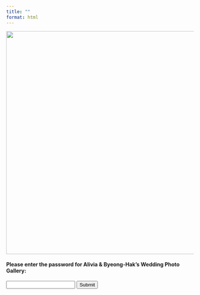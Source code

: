 ```yaml
---
title: ""
format: html
---
```


::: {.password-container}

<div id="passwordPrompt">
  <p align="center">
    <img src="wedding_title3.png" width="600px">
  </p>
  <h4>Please enter the password for Alivia & Byeong-Hak's Wedding Photo Gallery:</h4>
  <p align="center">
    <form onsubmit="checkPassword(event)">
      <input type="password" id="password">
      <button type="submit">Submit</button>
    </form>
  </p>
</div>

<div id="protectedContent" style="display:none;">
  <p align="center">
    <img src="wedding_title3.png" width="600px" tabindex="-1">
  </p>
  
### Welcome to the Alivia & Byeong-Hak's Wedding Photo Gallery!

  <p><a href="https://bcdanl.github.io/acbcweddingphoto" tabindex="-1" id="galleryLink">Click here!</a></p>
</div>

:::

<script>
function checkPassword(event) {
    event.preventDefault(); // Prevent form reload
    const correctPassword = "acbc25";
    const inputPassword = document.getElementById("password").value;

    if (inputPassword === correctPassword) {
        document.getElementById("protectedContent").style.display = "block";
        document.getElementById("passwordPrompt").style.display = "none";
        // Enable tab focus for protected content now
        document.getElementById("galleryLink").removeAttribute("tabindex");
    } else {
        alert("Incorrect password. Please try again.");
    }
}
</script>